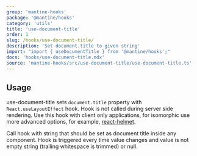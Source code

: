```yaml
---
group: 'mantine-hooks'
package: '@mantine/hooks'
category: 'utils'
title: 'use-document-title'
order: 1
slug: /hooks/use-document-title/
description: 'Set document.title to given string'
import: "import { useDocumentTitle } from '@mantine/hooks';"
docs: 'hooks/use-document-title.mdx'
source: 'mantine-hooks/src/use-document-title/use-document-title.ts'
---
```



## Usage

use-document-title sets `document.title` property with `React.useLayoutEffect` hook. Hook is not called during server side rendering.
Use this hook with client only applications, for isomorphic use more advanced options, for example, [react-helmet](https://github.com/nfl/react-helmet).

Call hook with string that should be set as document title inside any component.
Hook is triggered every time value changes and value is not empty string (trailing whitespace is trimmed) or null.

<Demo data={HooksDemos.useDocumentTitleHook} />
